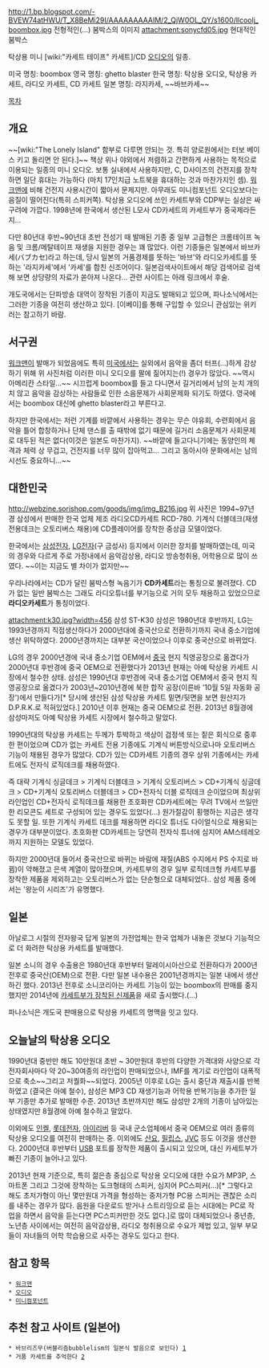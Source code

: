 http://1.bp.blogspot.com/-BVEW74atHWU/T_X8BeMi29I/AAAAAAAAAIM/2_QjW0OL_QY/s1600/llcoolj_boombox.jpg
전형적인(...) 붐박스의 이미지
attachment:sonycfd05.jpg 
현대적인 붐박스

탁상용 미니 [wiki:"카세트 테이프" 카세트]/CD [[오디오]]의 일종.

미국 명칭: boombox
영국 명칭: ghetto blaster
한국 명칭: 탁상용 오디오, 탁상용 카세트, 라디오 카세트, CD 카세트
일본 명칭: 라지카세, ~~바브카세~~

[[목차]]

== 개요 ==
~~[wiki:"The Lonely Island" 함부로 다루면 안되는 것. 특히 양로원에서는 터보 베이스 키고 돌리면 안 된다.]~~
책상 위나 야외에서 저렴하고 간편하게 사용하는 목적으로 이용되는 일종의 미니 오디오. 보통 실내에서 사용하지만, C, D사이즈의 건전지를 장착하면 일단 휴대는 가능하다 (마치 17인치급 노트북을 휴대하는 것과 마찬가지인 셈). [[워크맨]]에 비해 건전지 사용시간이 짧아서 문제지만.  아무래도 미니컴포넌트 오디오보다는 음질이 떨어진다(특히 스피커쪽). 탁상용 오디오에 쓰인 카세트부와 CDP부는 실상은 싸구려에 가깝다. 1998년에 한국에서 생산된 L모사 CD카세트의 카세트부가 중국제라든지...

다만 80년대 후반~90년대 초반 전성기 때 발매된 기종 중 일부 고급형은 크롬테이프 녹음 및 크롬/메탈테이프 재생을 지원한 경우는 꽤 많았다. 이런 기종들은 일본에서 바브카세(バブカセ)라고 하는데, 당시 일본의 거품경제를 뜻하는 '바브'와 라디오카세트를 뜻하는 '라지카세'에서 '카세'를 합친 신조어이다. 일본검색사이트에서 해당 검색어로 검색해 보면 상당량의 자료가 쏟아져 나온다... 관련 사이트는 아래 링크에서 후술.

개도국에서는 단파방송 대역이 장착된 기종이 지금도 발매되고 있으며, 파나소닉에서는 그러한 기종을 여전히 생산하고 있다. [이베이]를 통해 구입할 수 있으니 관심있는 위키러는 참고하기 바람.
== 서구권 ==
[[워크맨]]이 발매가 되었음에도 특히 [[미국]]에서는 실외에서 음악을 좀더 터프(...)하게 감상하기 위해 위 사진처럼 이러한 미니 오디오를 팔에 짊어지는(!) 경우가 많았다. ~~역시 아메리칸 스타일...~~ 시끄럽게 boombox를 들고 다니면서 길거리에서 남의 눈치 개의치 않고 음악을 감상하는 사람들로 인한 소음문제가 사회문제화 되기도 하였다. 영국에서는 boombox 대신에 ghetto blaster라고 부른다고.

하지만 한국에서는 저런 기계를 바깥에서 사용하는 경우는 무슨 야유회, 수련회에서 음악을 틀어 합창하거나 단체 댄스를 출 때밖에 없기 때문에 길거리 소음문제가 사회문제로 대두된 적은 없다(이것은 일본도 마찬가지). ~~바깥에 들고다니기에는 동양인의 체격과 체력 상 무겁고, 건전지를 너무 많이 잡아먹고... 그리고 동아시아 문화에서는 남의 시선도 중요하니...~~

== 대한민국 ==

http://webzine.sorishop.com/goods/img/img_B216.jpg
위 사진은 1994~97년경 삼성에서 판매한 한국 업체 제조 라디오CD카세트 RCD-780. 기계식 더블데크(재생전용데크는 오토리버스 채용)에 CD플레이어를 장착한 중상급 모델이었다.

한국에서는 [[삼성전자]], [[LG전자]](구 금성사) 등지에서 이러한 장치를 발매하였는데, 미국의 경우와 다르게 주로 가정내에서 음악감상용, 라디오 방송청취용, 어학용으로 많이 쓰였다. ~~이는 지금도 별 차이가 없지만~~

우리나라에서는 CD가 달린 붐박스형 녹음기가 '''CD카세트'''라는 통칭으로 불려졌다. CD가 없는 일반 붐박스는 그래도 라디오튜너를 부기능으로 거의 모두 채용하고 있었으므로 '''라디오카세트'''가 통칭이었다.

attachment:k30.jpg?width=456
삼성 ST-K30
삼성은 1980년대 후반까지, LG는 1993년경까지 직접생산하다가 2000년대에 중국산으로 전환하기까지 국내 중소기업에 생산 위탁하였다. 2000년경까지는 대부분 국산이었으나 이후로 중국산으로 바뀌었다.

LG의 경우 2000년경에 국내 중소기업 OEM에서 [[중국]] 현지 직영공장으로 옮겼다가 2000년대 후반경에 중국 OEM으로 전환했다가 2013년 현재는 아예 탁상용 카세트 시장에서 철수한 상태. 삼성은  1990년대 후반경에 국내 중소기업 OEM에서 중국 현지 직영공장으로 옮겼다가 2003년~2010년경에 북한 합작 공장(이른바 '10월 5일 자동화 공장')에서 만들다가[* 당시에 생산된 삼성 탁상용 카세트 밑면/뒷면을 보면 원산지가 D.P.R.K.로 적혀있었다.] 2010년 이후 현재는 중국 OEM으로 전환. 2013년 8월경에 삼성마저도 아예 탁상용 카세트 시장에서 철수하고 말았다.

1990년대의 탁상용 카세트는 두께가 투박하고 색상이 검정색 또는 짙은 회식으로 중후한 편이었으며 CD가 없는 카세트 전용 기종에도 기계식 버튼방식으로나마 오토리버스 기능이 채용된 경우가 많았다. CD가 있는 CD카세트 기종의 경우 상위 기종에서는 카세트에도 전자식 로직데크를 채용하였다. 

즉 대략 기계식 싱글데크  > 기계식 더블데크 > 기계식 오토리버스 > CD+기계식 싱글데크 > CD+기계식 오토리버스 더블데크 > CD+전자식 더블 로직데크 순이었으며 최상위 라인업인 CD+전자식 로직데크를 채용한 초호화판 CD카세트에는 무려 TV에서 쓰일만한 리모콘도 세트로 구성되어 있는 경우도 있었다(...) 원가절감이 횡행하는 지금은 생각도 못할 일. 또한 기계식 카세트 데크를 채용하면 라디오 튜너도 다이얼식으로 채용되는 경우가 대부분이었다. 초호화판 CD카세트는 당연히 전자식 튜너에 심지어 AM스테레오까지 지원하는 모델도 있었다.

하지만 2000년대 들어서 중국산으로 바뀌는 바람에 재질(ABS 수지에서 PS 수지로 바뀜)이 약해졌고 은색 계열이 많아졌으며, 카세트부의 경우 일부 로직데크형 카세트부를 장착한 제품을 제외하고는 오토리버스가 없는 단순형으로 대체되었다.. 삼성 제품 중에서는 '왕눈이 시리즈'가 유명했다. 

== 일본 ==
아날로그 시절의 전자왕국 답게 일본의 가전업체는 한국 업체가 내놓은 것보다 기능적으로 더 화려한 탁상용 카세트를 발매했다. 

일본 소니의 경우 수출용은 1980년대 후반부터 말레이시아산으로 전환하다가 2000년 전후로 중국산(OEM)으로 전환. 다만 일본 내수용은 2001년경까지는 일본 내에서 생산하긴 했다. 2013년 전후로 소니코리아는 카세트 기능이 있는 boombox의 판매를 중지했지만 2014년에 [http://store.sony.co.kr/handler/ViewProduct-Start?productId=49245517 카세트부가 장착된 신제품]을 새로 출시했다.(...)

파나소닉은 개도국 판매용으로 탁상용 카세트의 명맥을 잇고 있다.

== 오늘날의 탁상용 오디오 ==
1990년대 중반만 해도 10만원대 초반 ~ 30만원대 후반의 다양한 가격대와 사양으로 각 전자회사마다 약 20~30여종의 라인업이 판매되었으나, IMF를 계기로 라인업이 대폭적으로 축소~~그리고 저퀄화~~되었다. 2005년 이후로 LG는 출시 중단과 재출시를 반복하였고 (결국은 아예 철수), 삼성은 MP3 CD 재생기능과 어학용 반복기능을 추가한 일부 기종만 추가로 발매한 수준. 2013년 초반까지만 해도 삼성만 2개의 기종이 남아있는 상태였지만 8월경에 아예 철수하고 말았다.

이외에도 [[인켈]], [[롯데]]전자, [[아이리버]] 등 국내 군소업체에서 중국 OEM으로 여러 종류의 탁상용 오디오를 여전히 판매하는 중. 이외에도 [[산요]], [[필립스]], [[JVC]] 등도 이것을 생산한다. 2000년대 후반부터 [[USB]] 포트를 장착한 제품이 출시되고 있으며, 대신 카세트부가 빠진 기종이 늘어나고 있다.

2013년 현재 기준으로, 특히 젊은층 중심으로 탁상용 오디오에 대한 수요가 MP3P, 스마트폰 그리고 그것에 장착하는 도크형태의 스피커, 심지어 PC스피커(...)[* 그렇다고 해도 초저가형이 아닌 몇만원대 가격을 형성하는 중저가형 PC용 스피커는 괜찮은 소리를 내주는 경우가 많다. 음원을 다운로드 받거나 스트리밍으로 듣는 시대에는 PC로 작업을 하면서 음악을 듣는다면 PC스피커만한 것도 없다.]로 많이 대체되었으나 중년층, 노년층 사이에서는 여전히 음악감상용, 라디오 청취용으로 수요가 제법 있고, 일부 부모들이 자녀들의 어학 학습용으로 사주는 경우도 있다고 한다.

== 참고 항목 ==
 * [[워크맨]]
 * [[오디오]]
 * [[미니컴포넌트]]

== 추천 참고 사이트 (일본어) ==
 * 바브리즈무(버블리즘bubblelism의 일본식 발음으로 보인다) [http://bubrhythm.net/]
 * 거품 카세트를 추억한다 [http://7113.fc2web.com/index.html]
